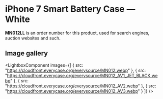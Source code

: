 
# iPhone 7 Smart Battery Case — White

<Callout type='info' emoji='👉🏻'>**MN012LL** is an order number for this product, used for search engines, auction websites and such.</Callout>

## Image gallery

<LightboxComponent
    images={[
      {
        src: "https://cloudfront.everycase.org/everysource/MN012.webp"
      },
      {
        src: "https://cloudfront.everycase.org/everysource/MN012_AV1_JET_BLACK.webp"
      },
      {
        src: "https://cloudfront.everycase.org/everysource/MN012_AV2.webp"
      },
      {
        src: "https://cloudfront.everycase.org/everysource/MN012_AV3.webp"
      }
    ]}
  />
